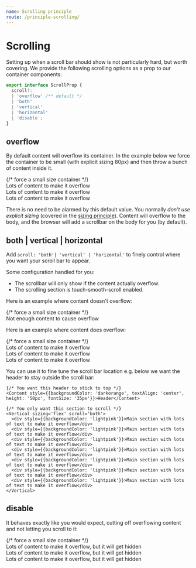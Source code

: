 ```yaml
---
name: Scrolling principle
route: /principle-scrolling/
---
```



# Scrolling

Setting up when a scroll bar should show is not particularly hard, but worth covering. We provide the following scrolling options as a prop to our container components:

```ts
export interface ScrollProp {
  scroll?:
  | 'overflow' /** default */
  | 'both'
  | 'vertical'
  | 'horizontal'
  | 'disable';
}
```

## overflow
By default content will overflow its container. In the example below we force the container to be small (with explicit sizing 80px) and then throw a bunch of content inside it.

<Playground>
  {/* force a small size container */}
  <Vertical height={80} style={{backgroundColor: "lightskyblue"}}>
    <div style={{backgroundColor: 'lightpink'}}>Lots of content to make it overflow</div>
    <div style={{backgroundColor: 'lightpink'}}>Lots of content to make it overflow</div>
    <div style={{backgroundColor: 'lightpink'}}>Lots of content to make it overflow</div>
  </Vertical>
</Playground>

There is no need to be alarmed by this default value. You normally *don't use explicit sizing* (covered in the [sizing principle][principle-sizing]). Content will overflow to the body, and the browser will add a scrollbar on the body for you (by default).

## both | vertical | horizontal

Add `scroll: 'both'| 'vertical' | 'horizontal'` to finely control where you want your scroll bar to appear. 

Some configuration handled for you: 
* The scrollbar will only show if the content actually overflow.
* The scrolling section is touch-smooth-scroll enabled.

Here is an example where content doesn't overflow: 

<Playground>
  {/* force a small size container */}
  <Vertical height={80} scroll='both' style={{backgroundColor: "lightskyblue"}}>
    <div style={{backgroundColor: 'lightpink'}}>Not enough content to cause overflow</div>
  </Vertical>
</Playground>

Here is an example where content does overflow: 

<Playground>
  {/* force a small size container */}
  <Vertical height={80} scroll='both' style={{backgroundColor: "lightskyblue"}}>
    <div style={{backgroundColor: 'lightpink'}}>Lots of content to make it overflow</div>
    <div style={{backgroundColor: 'lightpink'}}>Lots of content to make it overflow</div>
    <div style={{backgroundColor: 'lightpink'}}>Lots of content to make it overflow</div>
  </Vertical>
</Playground>

You can use it to fine tune the scroll bar location e.g. below we want the header to stay outside the scroll bar:

<Playground>
  <Vertical height={200} spacing={0} style={{backgroundColor: "lightskyblue"}}>

    {/* You want this header to stick to top */}
    <Content style={{backgroundColor: 'darkorange', textAlign: 'center', height: '50px', fontSize: '35px'}}>Header</Content>

    {/* You only want this section to scroll */}
    <Vertical sizing='flex' scroll='both'>
      <div style={{backgroundColor: 'lightpink'}}>Main section with lots of text to make it overflow</div>
      <div style={{backgroundColor: 'lightpink'}}>Main section with lots of text to make it overflow</div>
      <div style={{backgroundColor: 'lightpink'}}>Main section with lots of text to make it overflow</div>
      <div style={{backgroundColor: 'lightpink'}}>Main section with lots of text to make it overflow</div>
      <div style={{backgroundColor: 'lightpink'}}>Main section with lots of text to make it overflow</div>
      <div style={{backgroundColor: 'lightpink'}}>Main section with lots of text to make it overflow</div>
      <div style={{backgroundColor: 'lightpink'}}>Main section with lots of text to make it overflow</div>
    </Vertical>

  </Vertical>
</Playground>

## disable
It behaves exactly like you would expect, cutting off overflowing content and not letting you scroll to it: 

<Playground>
  {/* force a small size container */}
  <Vertical height={80} scroll='disable' style={{backgroundColor: "lightskyblue"}}>
    <div style={{backgroundColor: 'lightpink'}}>Lots of content to make it overflow, but it will get hidden</div>
    <div style={{backgroundColor: 'lightpink'}}>Lots of content to make it overflow, but it will get hidden</div>
    <div style={{backgroundColor: 'lightpink'}}>Lots of content to make it overflow, but it will get hidden</div>
  </Vertical>
</Playground>

[principle-sizing]:../principle-sizing/
